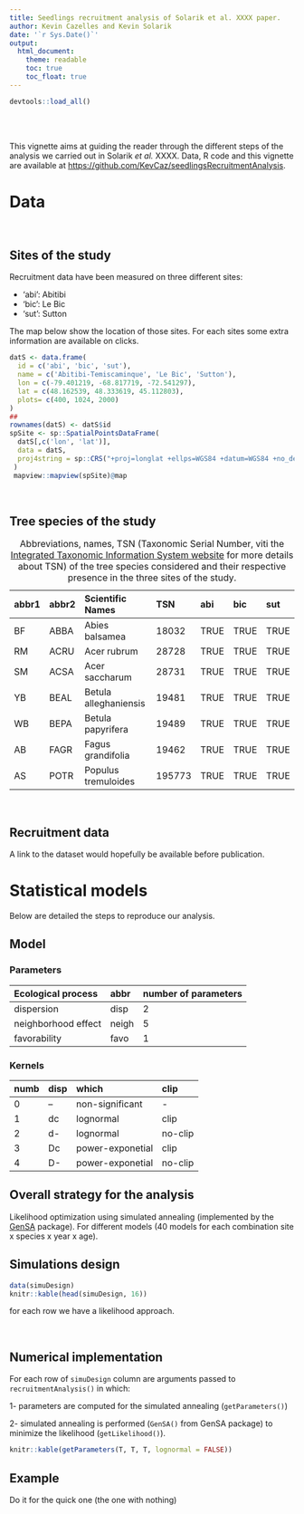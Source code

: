 ```yaml
---
title: Seedlings recruitment analysis of Solarik et al. XXXX paper.
author: Kevin Cazelles and Kevin Solarik
date: '`r Sys.Date()`'
output:
  html_document:
    theme: readable
    toc: true
    toc_float: true
---
```



```r
devtools::load_all()
```

<br>
<br>

This vignette aims at guiding the reader through the different steps of the analysis we carried out in Solarik _et al._ XXXX. Data, R code and this vignette are available at <https://github.com/KevCaz/seedlingsRecruitmentAnalysis>.

# Data

<br>

## Sites of the study

Recruitment data have been measured on three different sites:

- 'abi': Abitibi
- 'bic': Le Bic
- 'sut': Sutton

The map below show the location of those sites. For each sites some extra information are available on clicks.

```r
datS <- data.frame(
  id = c('abi', 'bic', 'sut'),
  name = c('Abitibi-Temiscaminque', 'Le Bic', 'Sutton'),
  lon = c(-79.401219, -68.817719, -72.541297),
  lat = c(48.162539, 48.333619, 45.112803),
  plots= c(400, 1024, 2000)
)
##
rownames(datS) <- datS$id
spSite <- sp::SpatialPointsDataFrame(
  datS[,c('lon', 'lat')],
  data = datS,
  proj4string = sp::CRS("+proj=longlat +ellps=WGS84 +datum=WGS84 +no_defs +towgs84=0,0,0")
 )
 mapview::mapview(spSite)@map

```


<br>

## Tree species of the study

| abbr1 | abbr2 | Scientific Names      | TSN    |abi  |bic  |sut  |
|:------|:------|:----------------------|:-------|:----|:----|:----|
| BF    | ABBA  | Abies balsamea        | 18032  |TRUE |TRUE |TRUE |
| RM    | ACRU  | Acer rubrum           | 28728  |TRUE |TRUE |TRUE |
| SM    | ACSA  | Acer saccharum        | 28731  |TRUE |TRUE |TRUE |
| YB    | BEAL  | Betula alleghaniensis | 19481  |TRUE |TRUE |TRUE |
| WB    | BEPA  | Betula papyrifera     | 19489  |TRUE |TRUE |TRUE |
| AB    | FAGR  | Fagus grandifolia     | 19462  |TRUE |TRUE |TRUE |
| AS    | POTR  | Populus tremuloides   | 195773 |TRUE |TRUE |TRUE |

: Abbreviations, names, TSN (Taxonomic Serial Number, viti the [Integrated
  Taxonomic Information System website](https://www.itis.gov/pdf/faq_itis_tsn.pdf)
  for more details about TSN) of the tree species considered and their
  respective presence in the three sites of the study.


<br>

## Recruitment data

A link to the dataset would hopefully be available before publication.
<!-- even as rda... -->







# Statistical models

Below are detailed the steps to reproduce our analysis.

## Model

### Parameters

| Ecological process  |abbr  |number of parameters|
|:--------------------|:-----|:-------------------|
| dispersion          |disp  |2                   |
| neighborhood effect |neigh |5                   |
| favorability        |favo  |1                   |


### Kernels

| numb | disp | which          | clip  |
|:-----|:-----|:---------------|:------|
|0     |--    |non-significant | -     |
|1     |dc    |lognormal       |clip   |
|2     |d-    |lognormal       |no-clip|
|3     |Dc    |power-exponetial|clip   |
|4     |D-    |power-exponetial|no-clip|


## Overall strategy for the analysis

Likelihood optimization using simulated annealing
(implemented by the [GenSA](https://cran.r-project.org/web/packages/GenSA/index.html) package).
For different models (40 models for each combination site x species x year x age).


## Simulations design

```r
data(simuDesign)
knitr::kable(head(simuDesign, 16))
```

for each row we have a likelihood approach.



<br>

## Numerical implementation

For each row of `simuDesign` column are arguments passed to `recruitmentAnalysis()`
in which:

1- parameters are computed for the simulated annealing (`getParameters()`)

2- simulated annealing is performed (`GenSA()` from GenSA package) to minimize
the likelihood (`getLikelihood()`).



```r
knitr::kable(getParameters(T, T, T, lognormal = FALSE))
```



## Example

Do it for the quick one (the one with nothing)
